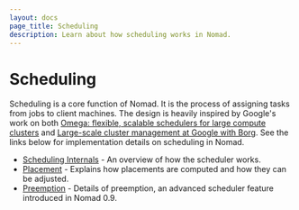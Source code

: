 ```yaml
---
layout: docs
page_title: Scheduling
description: Learn about how scheduling works in Nomad.
---
```


# Scheduling

Scheduling is a core function of Nomad. It is the process of assigning tasks
from jobs to client machines. The design is heavily inspired by Google's work on
both [Omega: flexible, scalable schedulers for large compute clusters][omega] and
[Large-scale cluster management at Google with Borg][borg]. See the links below
for implementation details on scheduling in Nomad.

- [Scheduling Internals](/nomad/docs/concepts/scheduling/scheduling) - An overview of how the scheduler works.
- [Placement](/nomad/docs/concepts/scheduling/placement) - Explains how placements are computed and how they can be adjusted.
- [Preemption](/nomad/docs/concepts/scheduling/preemption) - Details of preemption, an advanced scheduler feature introduced in Nomad 0.9.

[omega]: https://research.google.com/pubs/pub41684.html
[borg]: https://research.google.com/pubs/pub43438.html
